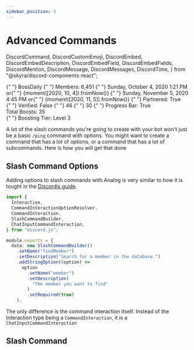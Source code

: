 ```yaml
---
sidebar_position: 3
---
```


# Advanced Commands

  DiscordCommand,
  DiscordCustomEmoji,
  DiscordEmbed,
  DiscordEmbedDescription,
  DiscordEmbedField,
  DiscordEmbedFields,
  DiscordMention,
  DiscordMessage,
  DiscordMessages,
  DiscordTime,
} from "@skyra/discord-components-react";

<div>
  <DiscordMessages>
    <DiscordMessage
      avatar="https://media.discordapp.net/attachments/1037032323276877945/1037382114510905394/analogwinter.png?width=910&height=910"
      author="Analog"
      roleColor="#206694"
      bot
      verified
    >
      <DiscordCommand
        slot="reply"
        command="/info server"
        roleColor="#e91e63"
        author="BossDaily"
        avatar="https://cdn.discordapp.com/attachments/884135471016452098/1061464495949619280/Bossdaily_pfp_transparnet_fixed.png"
      ></DiscordCommand>
      <DiscordEmbed
        slot="embeds"
        color="#5865f2"
        embedTitle="Information About Analog"
      >
        <DiscordEmbedFields slot="fields">
          <DiscordEmbedField fieldTitle="Owner" inline inlineIndex={1}>
            <DiscordCustomEmoji
              name="owner"
              embedEmoji
              url="https://cdn.discordapp.com/emojis/888881202352754688.webp?size=56&quality=lossless"
            />{" "}
            <DiscordMention>BossDaily</DiscordMention>
          </DiscordEmbedField>
          <DiscordEmbedField fieldTitle="Members" inline inlineIndex={2}>
            <DiscordCustomEmoji
              name="Members"
              embedEmoji
              url="https://cdn.discordapp.com/emojis/964425853930995783.webp?size=56&quality=lossless"
            />{" "}
            Members: 6,451
          </DiscordEmbedField>
          <DiscordEmbedField fieldTitle="Date  Created" inline inlineIndex={3}>
            <DiscordCustomEmoji
              name="Calender"
              embedEmoji
              url="https://cdn.discordapp.com/emojis/941679946760351794.webp?size=56&quality=lossless"
            />{" "}
            <DiscordTime>Sunday, October 4, 2020 1:21 PM</DiscordTime> or{" "}
            <DiscordTime>{moment([2020, 10, 4]).fromNow()}</DiscordTime>
          </DiscordEmbedField>
          <DiscordEmbedField fieldTitle="Bot Join Date" inline inlineIndex={1}>
            <DiscordCustomEmoji
              name="Calender"
              embedEmoji
              url="https://cdn.discordapp.com/emojis/941679946760351794.webp?size=56&quality=lossless"
            />{" "}
            <DiscordTime>Sunday, November 5, 2020 4:45 PM</DiscordTime> or{" "}
            <DiscordTime>{moment([2020, 11, 5]).fromNow()}</DiscordTime>
          </DiscordEmbedField>
          <DiscordEmbedField fieldTitle="Affiliation" inline inlineIndex={2}>
            <DiscordCustomEmoji
              name="Partnered"
              embedEmoji
              url="https://cdn.discordapp.com/emojis/869529747447746600.webp?size=56&quality=lossless"
            />{" "}
            Partnered: True
            <br />
            <DiscordCustomEmoji
              name="Partnered"
              embedEmoji
              url="https://cdn.discordapp.com/emojis/869529747846234162.webp?size=56&quality=lossless"
            />{" "}
            Verified: False
          </DiscordEmbedField>
          <DiscordEmbedField fieldTitle="Channels" inline inlineIndex={3}>
            <DiscordCustomEmoji
              name="Channels"
              embedEmoji
              url="https://cdn.discordapp.com/emojis/859424401950113822.webp?size=56&quality=lossless"
            />{" "}
            46
          </DiscordEmbedField>
          <DiscordEmbedField fieldTitle="Roles" inline inlineIndex={1}>
            <DiscordCustomEmoji
              name="Roles"
              embedEmoji
              url="https://cdn.discordapp.com/emojis/875710295258046535.webp?size=56&quality=lossless"
            />{" "}
            30
          </DiscordEmbedField>
          <DiscordEmbedField fieldTitle="Boosting" inline inlineIndex={2}>
            <DiscordCustomEmoji
              name="Progress"
              embedEmoji
              url="https://cdn.discordapp.com/emojis/860499265947959326.webp?size=56&quality=lossless"
            />{" "}
            Progress Bar: True <br />
            <DiscordCustomEmoji
              name="Count"
              embedEmoji
              url="https://cdn.discordapp.com/emojis/869528229193584650.webp?size=56&quality=lossless"
            /> Total Boosts: 35 <br />
            <DiscordCustomEmoji
              name="Tier"
              embedEmoji
              url="https://cdn.discordapp.com/emojis/888881202256306237.webp?size=56&quality=lossless"
            />{" "}
            Boosting Tier: Level 3 <br />
          </DiscordEmbedField>
        </DiscordEmbedFields>
      </DiscordEmbed>
    </DiscordMessage>
  </DiscordMessages>
</div>

A lot of the slash commands you're going to create with your bot won't just be a basic `/ping` command with options.
You might want to create a command that has a lot of options, or a command that has a lot of subcommands. Here is how you will get that done

## Slash Command Options

Adding options to slash commands with Analog is very similar to how it is tought in the [Discordjs guide](https://discordjs.guide/slash-commands/advanced-creation.html#adding-options).

```ts title="/analog-tsx/apps/bot/src/commands/findPlayer.ts"
import {
  Interaction,
  CommandInteractionOptionResolver,
  CommandInteraction,
  SlashCommandBuilder,
  ChatInputCommandInteraction,
} from "discord.js";

module.exports = {
  data: new SlashCommandBuilder()
    .setName("findMember")
    .setDescription("Search for a member in the database.")
    .addStringOption((option) =>
      option
        .setName("member")
        .setDescription(
          "The member you want to find"
        )
        .setRequired(true)
    ),
```
The only difference is the command interaction itself. Instead of the Interaction type being a `CommandInteraction`,
it is a `ChatInputCommandInteraction`

## Slash Command 